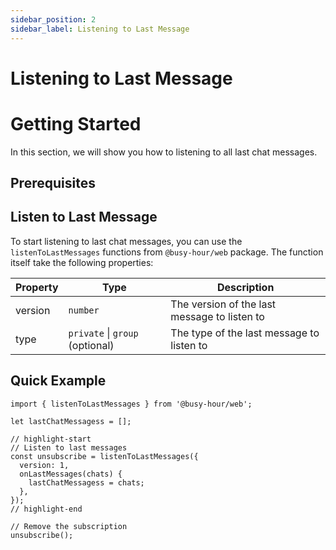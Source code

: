 ```yaml
---
sidebar_position: 2
sidebar_label: Listening to Last Message
---
```



# Listening to Last Message

# Getting Started

In this section, we will show you how to listening to all last chat messages.

## Prerequisites

<GettingStartedPrerequisites />

## Listen to Last Message

To start listening to last chat messages, you can use the `listenToLastMessages` functions from `@busy-hour/web` package. The function itself take the following properties:

| Property | Type                            | Description                                  |
| -------- | ------------------------------- | -------------------------------------------- |
| version  | `number`                        | The version of the last message to listen to |
| type     | `private` \| `group` (optional) | The type of the last message to listen to    |

## Quick Example

```tsx title="src/main.tsx"
import { listenToLastMessages } from '@busy-hour/web';

let lastChatMessagess = [];

// highlight-start
// Listen to last messages
const unsubscribe = listenToLastMessages({
  version: 1,
  onLastMessages(chats) {
    lastChatMessagess = chats;
  },
});
// highlight-end

// Remove the subscription
unsubscribe();
```
